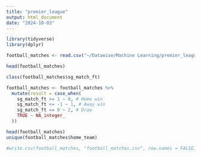 ```yaml
---
title: "premier_league"
output: html_document
date: "2024-10-03"
---
```


```r
library(tidyverse)
library(dplyr)
```

```r
football_matches <- read.csv("~/Datawise/Machine Learning/premier_league_dataset - df_full_premierleague.csv")

head(football_matches)
```

```r
class(football_matches$sg_match_ft)
```
```r
football_matches <- football_matches %>%
  mutate(result = case_when(
    sg_match_ft >= 1 ~ 0, # Home win
    sg_match_ft <= -1 ~ 1, # Away win
    sg_match_ft == 0 ~ 2, # Draw
    TRUE ~ NA_integer_
  ))

head(football_matches)
unique(football_matches$home_team)
```

```r
#write.csv(football_matches, "football_matches.csv", row.names = FALSE)
```